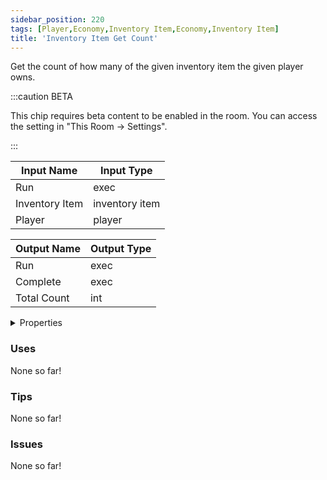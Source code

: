 ```yaml
---
sidebar_position: 220
tags: [Player,Economy,Inventory Item,Economy,Inventory Item]
title: 'Inventory Item Get Count'
---
```


Get the count of how many of the given inventory item the given player owns.

:::caution BETA

This chip requires beta content to be enabled in the room. You can access the setting in "This Room -> Settings".

:::


<EsbSvg />

| Input Name | Input Type |
|-----------|-----------|
| Run | exec |
| Inventory Item | inventory item |
| Player | player |

| Output Name | Output Type |
|-----------|-----------|
| Run | exec |
| Complete | exec |
| Total Count | int |


<details>
  <summary>Properties</summary>
  <div>
    <div>
    <table>
      <thead>
        <tr>
          <th>Is beta required?</th>
          <th>✅</th>
        </tr>
        <tr>
          <th>Is this chip a trolling risk?</th>
          <th>❌</th>
        </tr>
        <tr>
          <th>Is this chip a role assignment risk?</th>
          <th>❌</th>
        </tr>
        <tr>
          <th>Chip UUID</th>
          <th>2e1cb4fa-a341-40fe-acba-e8621f7c69ca</th>
        </tr>
      </thead>
    </table>
    </div>
  </div>
</details>

### Uses

None so far!

### Tips

None so far!

### Issues

None so far!